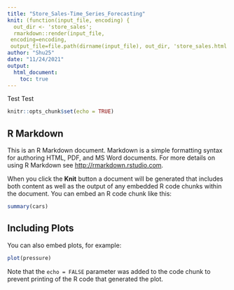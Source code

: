 ```yaml
---
title: "Store_Sales-Time_Series_Forecasting"
knit: (function(input_file, encoding) {
  out_dir <- 'store_sales';
  rmarkdown::render(input_file,
 encoding=encoding,
 output_file=file.path(dirname(input_file), out_dir, 'store_sales.html'))})
author: "Shu25"
date: "11/24/2021"
output:
  html_document:
    toc: true
---
```


Test
Test 
```r
knitr::opts_chunk$set(echo = TRUE)
```

## R Markdown

This is an R Markdown document. Markdown is a simple formatting syntax for authoring HTML, PDF, and MS Word documents. For more details on using R Markdown see <http://rmarkdown.rstudio.com>.

When you click the **Knit** button a document will be generated that includes both content as well as the output of any embedded R code chunks within the document. You can embed an R code chunk like this:

```r
summary(cars)
```

## Including Plots

You can also embed plots, for example:

```r
plot(pressure)
```

Note that the `echo = FALSE` parameter was added to the code chunk to prevent printing of the R code that generated the plot.
